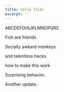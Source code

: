 ```yaml
---
title: Sally Talks
excerpt: ''
---
```


ABCDEFGHIJKLMNOPQRS

Fish are friends

Socially awkard monkeys

and talentless hacks

how to make this work

Surprising behavior.

Another update.
